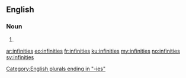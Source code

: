 ==English==

===Noun===
{{head|en}}

# {{plural of|infinity}}

[[Category:English plurals ending in "-ies"]]

[[ar:infinities]]
[[eo:infinities]]
[[fr:infinities]]
[[ku:infinities]]
[[my:infinities]]
[[no:infinities]]
[[sv:infinities]]